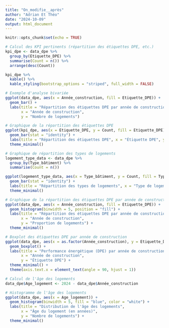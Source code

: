 ---
title: "On_modifie__après"
author: "Adrian Et Théo"
date: "2024-10-09"
output: html_document
---

```{r setup, include=FALSE}
knitr::opts_chunk$set(echo = TRUE)
```

```{r}
# Calcul des KPI pertinents (répartition des étiquettes DPE, etc.)
kpi_dpe <- data_dpe %>%
  group_by(Etiquette_DPE) %>%
  summarise(Count = n()) %>%
  arrange(desc(Count))

kpi_dpe %>%
  kable() %>%
  kable_styling(bootstrap_options = "striped", full_width = FALSE)

```

```{r}
# Exemple d'analyse bivariée
ggplot(data_dpe, aes(x = Année_construction, fill = Etiquette_DPE)) +
  geom_bar() +
  labs(title = "Répartition des étiquettes DPE par année de construction",
       x = "Année de construction",
       y = "Nombre de logements")

```

```{r}
# Graphique de la répartition des étiquettes DPE
ggplot(kpi_dpe, aes(x = Etiquette_DPE, y = Count, fill = Etiquette_DPE)) +
  geom_bar(stat = "identity") +
  labs(title = "Répartition des étiquettes DPE", x = "Étiquette DPE", y = "Nombre de logements") +
  theme_minimal()
```


```{r}
# Graphique de répartition des types de logements
logement_type_data <- data_dpe %>%
  group_by(Type_bâtiment) %>%
  summarise(Count = n())

ggplot(logement_type_data, aes(x = Type_bâtiment, y = Count, fill = Type_bâtiment)) +
  geom_bar(stat = "identity") +
  labs(title = "Répartition des types de logements", x = "Type de logement", y = "Nombre de logements") +
  theme_minimal()

```

```{r}
# Graphique de la répartition des étiquettes DPE par année de construction
ggplot(data_dpe, aes(x = Année_construction, fill = Etiquette_DPE)) +
  geom_histogram(binwidth = 5, position = "fill") +
  labs(title = "Répartition des étiquettes DPE par année de construction",
       x = "Année de construction",
       y = "Proportion de logements") +
  theme_minimal()

```

```{r}
# Boxplot des étiquettes DPE par année de construction
ggplot(data_dpe, aes(x = as.factor(Année_construction), y = Etiquette_DPE, fill = Etiquette_DPE)) +
  geom_boxplot() +
  labs(title = "Performance énergétique (DPE) par année de construction", 
       x = "Année de construction", 
       y = "Étiquette DPE") +
  theme_minimal() +
  theme(axis.text.x = element_text(angle = 90, hjust = 1))

```
```{r}

# Calcul de l'âge des logements
data_dpe$Age_logement <- 2024 - data_dpe$Année_construction

# Histogramme de l'âge des logements
ggplot(data_dpe, aes(x = Age_logement)) +
  geom_histogram(binwidth = 5, fill = "blue", color = "white") +
  labs(title = "Distribution de l'âge des logements", 
       x = "Âge du logement (en années)", 
       y = "Nombre de logements") +
  theme_minimal()

```


